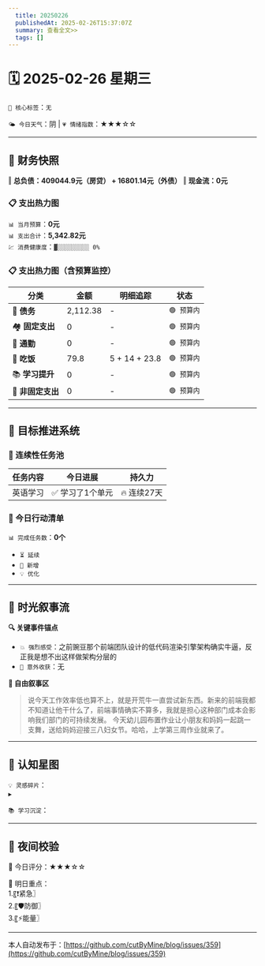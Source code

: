```yaml
---
  title: 20250226
  publishedAt: 2025-02-26T15:37:07Z
  summary: 查看全文>>
  tags: []
---
```


# 🗓️ 2025-02-26 星期三

`🔑 核心标签`：`无`

`🌤️ 今日天气`：阴 | `💗 情绪指数`：★★★☆☆  

---

## 💸 **财务快照**
‖ **总负债：409044.9元（房贷） + 16801.14元（外债）**
‖ **现金流：0元**

### 📋 支出热力图

`📊 当月预算`：**0元**  
`📊 支出合计`：**5,342.82元**  
`💹 消费健康度`：`▓░░░░░░░░░ 0%`  
### 📋 支出热力图（含预算监控）
| 分类         | 金额    | 明细追踪                  | 状态           |
|--------------|---------|---------------------------|----------------|
| 🏦 **债务**    | 2,112.38   | -  | `🟢 预算内`   |
| 🏘️ **固定支出** | 0     | -     | `🟢 预算内`     |
| 🚌 **通勤**     | 0      | -          | `🟢 预算内`     |
| 🍜 **吃饭**     | 79.8     | 5 + 14 + 23.8      | `🟢 预算内`   |
| 📚 **学习提升** | 0      | -       | `🟢 预算内`     |
| 🎲 **非固定支出** | 0     | -      | `🟢 预算内`  |


---

## 🎯 **目标推进系统**

### 🔄 连续性任务池
| 任务内容                | 今日进展          | 持久力     |
|-------------------------|-------------------|------------|
| 英语学习         | ✅ 学习了1个单元 | 🔥 连续27天  |

### 📌 今日行动清单

`📊 完成任务数`：**0个**  
- `⏳ 延续` 
- `🚩 新增` 
- `💡 优化` 

---

## 🌊 **时光叙事流**
**🔍 关键事件锚点**  
- `💥 强烈感受`：之前豌豆那个前端团队设计的低代码渲染引擎架构确实牛逼，反正我是想不出这样做架构分层的  
- `🎉 意外收获`：无  

**📖 自由叙事区**  
> 说今天工作效率低也算不上，就是开荒牛一直尝试新东西。新来的前端我都不知道让他干什么了，前端事情确实不算多，我就是担心这种部门成本会影响我们部门的可持续发展。
> 今天幼儿园布置作业让小朋友和妈妈一起跳一支舞，送给妈妈迎接三八妇女节。哈哈，上学第三周作业就来了。


---

## 🌌 **认知星图**
`💡 灵感碎片`：  
▸ 


`📚 学习沉淀`：  
> 

---

## 🌃 夜间校验
🌠 今日评分：★★★☆☆

🚀 明日重点：  
1.〖❗紧急〗  
2.〖🛡️防御〗  
3.〖⚡能量〗  


---
本人自动发布于：[https://github.com/cutByMine/blog/issues/359](https://github.com/cutByMine/blog/issues/359)
